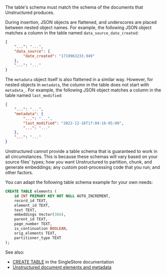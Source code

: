 The table's schema must match the schema of the documents that Unstructured produces. 

During insertion, JSON objects are flattened, and underscores are placed between nested object names. 
For example, the following JSON object matches a column in the table named `data_source_date_created`:

```json
{
    "...": "...",
    "data_source": {
        "date_created": "1719963233.949"
    },
    "...": "..."
}
```

The `metadata` object itself is also flattened in a similar way. However, for nested objects in `metadata`, 
the column in the table does not start with `metadata_`. For example, the following JSON object matches a 
column in the table named `last_modified`:

```json
{
    "...": "...",
    "metadata": {
        "...": "...",
        "last_modified": "2022-12-16T17:04:16-05:00",
        "...": "..."
    },
    "...": "..."
}
```

Unstructured cannot provide a table schema that is guaranteed to work in all 
circumstances. This is because these schemas will vary based on your source files' types; how you 
want Unstructured to partition, chunk, and generate embeddings; any custom post-processing code that you run; and other factors.

You can adapt the following table schema example for your own needs:

```sql
CREATE TABLE elements (
    id INT PRIMARY KEY NOT NULL AUTO_INCREMENT,
    record_id TEXT,
    element_id TEXT,
    text TEXT,
    embeddings Vector(384),
    parent_id TEXT,
    page_number TEXT,
    is_continuation BOOLEAN,
    orig_elements TEXT,
    partitioner_type TEXT
);
```

See also:

- [CREATE TABLE](https://docs.singlestore.com/cloud/reference/sql-reference/data-definition-language-ddl/create-table/) 
  in the SingleStore documentation
- [Unstructured document elements and metadata](/api/partition/document-elements)